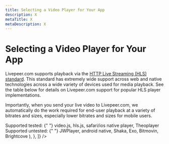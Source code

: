 ```yaml
---
title: Selecting a Video Player for Your App
description: X
metaTitle: X
metaDescription: X
---
```


# Selecting a Video Player for Your App

Livepeer.com supports playback via the
[HTTP Live Streaming (HLS) standard](https://en.wikipedia.org/wiki/HTTP_Live_Streaming).
This standard has extremely wide support across web and native technologies
across a wide variety of devices used for media playback. See the table below
for details on Livepeer.com support for popular HLS player implementations.

Importantly, when you send your live video to Livepeer.com, we automatically do
the work required for end-user playback at a variety of bitrates and sizes,
especially lower bitrates and sizes for mobile users.

<Table
  data={[
    {
      attribute: "Video players",
      notes: (
        <Box>
          <Box css={{ mb: "$2" }}>
            <Box as="span" css={{ fontWeight: 600 }}>
              Supported tested:
            </Box>{" "}
            video.js, hls.js, safari/ios native player, Theoplayer
          </Box>
          <Box>
            <Box as="span" css={{ fontWeight: 600 }}>
              Supported untested:
            </Box>{" "}
            JWPlayer, android native, Shaka, Exo, Bitmovin, Brightcove
          </Box>
        </Box>
      ),
    },
  ]}
/>
